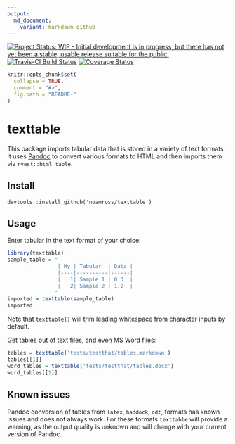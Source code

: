 ```yaml
---
output:
  md_document:
    variant: markdown_github
---
```


[![Project Status: WIP - Initial development is in progress, but there has not yet been a stable, usable release suitable for the public.](http://www.repostatus.org/badges/latest/wip.svg)](http://www.repostatus.org/#wip)
[![Travis-CI Build Status](https://travis-ci.org/noamross/texttable.svg?branch=master)](https://travis-ci.org/noamross/texttable)
[![Coverage Status](https://img.shields.io/codecov/c/github/noamross/texttable/master.svg)](https://codecov.io/github/noamross/texttable?branch=master)

<!-- README.md is generated from README.Rmd. Please edit that file -->

```r
knitr::opts_chunk$set(
  collapse = TRUE,
  comment = "#>",
  fig.path = "README-"
)
```

# texttable

This package imports tabular data that is stored in a variety of text formats.
It uses [Pandoc](http://pandoc.org/) to convert various formats to HTML and then
imports them via `rvest::html_table`.

## Install

    devtools::install_github('noamross/texttable')

## Usage


Enter tabular in the text format of your choice:

```r
library(texttable)
sample_table = "
                | My | Tabular  | Data |
                |----|----------|------|
                |   1| Sample 1 | 0.3  |
                |   2| Sample 2 | 1.2  |
               "
imported = texttable(sample_table)
imported
```

Note that `texttable()` will trim leading whitespace from character inputs by default.

Get tables out of text files, and even MS Word files:

```r
tables = texttable('tests/testthat/tables.markdown')
tables[[1]]
word_tables = texttable('tests/testthat/tables.docx')
word_tables[[1]]
```

## Known issues

Pandoc conversion of tables from `latex`, `haddock`, `odt`, formats has known issues and
does not always work. For these formats `texttable` will provide a warning,
as the output quality is unknown and will change with your current version of
Pandoc.
